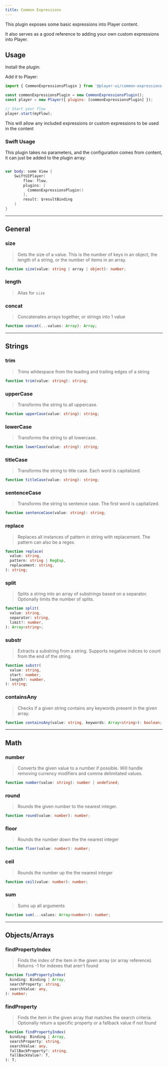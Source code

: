 ```yaml
---
title: Common Expressions
---
```



This plugin exposes some basic expressions into Player content.

It also serves as a good reference to adding your own custom expressions into Player.

## Usage

<PlatformTabs>
  <Fragment slot='core'>

Install the plugin:

<PackageManagers pkg="@player-ui/common-expressions-plugin" />

Add it to Player:

```js
import { CommonExpressionsPlugin } from '@player-ui/common-expressions-plugin';

const commonExpressionsPlugin = new CommonExpressionsPlugin();
const player = new Player({ plugins: [commonExpressionsPlugin] });

// Start your flow
player.start(myFlow);
```

This will allow any included expressions or custom expressions to be used in the content

  </Fragment>

<Fragment slot='ios'>

<PodAndPackage product="CommonExpressionsPlugin" />

### Swift Usage

This plugin takes no parameters, and the configuration comes from content, it can just be added to the plugin array:

```swift

var body: some View {
    SwiftUIPlayer(
        flow: flow,
        plugins: [
          CommonExpressionsPlugin()
        ],
        result: $resultBinding
    )
}
```

</Fragment>

</PlatformTabs>

---

## General

### size

> Gets the size of a value. This is the number of keys in an object, the length of a string, or the number of items in an array.

```ts
function size(value: string | array | object): number;
```

### length

> Alias for `size`

### concat

> Concatenates arrays together, or strings into 1 value

```ts
function concat(...values: Array): Array;
```

---

## Strings

### trim

> Trims whitespace from the leading and trailing edges of a string

```ts
function trim(value: string): string;
```

### upperCase

> Transforms the string to all uppercase.

```ts
function upperCase(value: string): string;
```

### lowerCase

> Transforms the string to all lowercase.

```ts
function lowerCase(value: string): string;
```

### titleCase

> Transforms the string to title case. Each word is capitalized.

```ts
function titleCase(value: string): string;
```

### sentenceCase

> Transforms the string to sentence case. The first word is capitalized.

```ts
function sentenceCase(value: string): string;
```

### replace

> Replaces all instances of pattern in string with replacement. The pattern can also be a regex.

```ts
function replace(
  value: string,
  pattern: string | RegExp,
  replacement: string,
): string;
```

### split

> Splits a string into an array of substrings based on a separator. Optionally limits the number of splits.

```ts
function split(
  value: string,
  separator: string,
  limit?: number,
): Array<string>;
```

### substr

> Extracts a substring from a string. Supports negative indices to count from the end of the string.

```ts
function substr(
  value: string,
  start: number,
  length?: number,
): string;
```

### containsAny

> Checks if a given string contains any keywords present in the given array.

```ts
function containsAny(value: string, keywords: Array<string>): boolean;
```

---

## Math

### number

> Converts the given value to a number if possible. Will handle removing currency modifiers and comma delimitated values.

```ts
function number(value: string): number | undefined;
```

### round

> Rounds the given number to the nearest integer.

```ts
function round(value: number): number;
```

### floor

> Rounds the number down the the nearest integer

```ts
function floor(value: number): number;
```

### ceil

> Rounds the number up the the nearest integer

```ts
function ceil(value: number): number;
```

### sum

> Sums up all arguments

```ts
function sum(...values: Array<number>): number;
```

---

## Objects/Arrays

### findPropertyIndex

> Finds the index of the item in the given array (or array reference). Returns -1 for indexes that aren't found

```ts
function findPropertyIndex(
  binding: Binding | Array,
  searchProperty: string,
  searchValue: any,
): number;
```

### findProperty

> Finds the item in the given array that matches the search criteria. Optionally return a specific property or a fallback value if not found

```ts
function findPropertyIndex(
  binding: Binding | Array,
  searchProperty: string,
  searchValue: any,
  fallBackProperty?: string,
  fallBackValue?: T,
): T;
```
